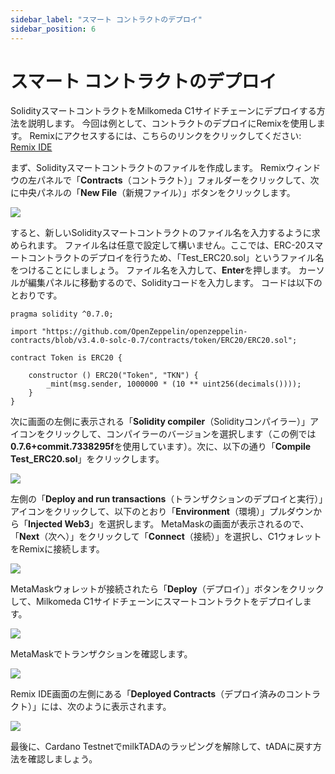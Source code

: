 ```yaml
---
sidebar_label: "スマート コントラクトのデプロイ"
sidebar_position: 6
---
```


# スマート コントラクトのデプロイ

SolidityスマートコントラクトをMilkomeda C1サイドチェーンにデプロイする方法を説明します。 今回は例として、コントラクトのデプロイにRemix[](http://remix.ethereum.org/)を使用します。 Remixにアクセスするには、こちらのリンクをクリックしてください: [Remix IDE](http://remix.ethereum.org/)

まず、Solidityスマートコントラクトのファイルを作成します。 Remixウィンドウの左パネルで「**Contracts**（コントラクト）」フォルダーをクリックして、次に中央パネルの「**New File**（新規ファイル）」ボタンをクリックします。

![](/img/remix-new-file.png)

すると、新しいSolidityスマートコントラクトのファイル名を入力するように求められます。 ファイル名は任意で設定して構いません。ここでは、ERC-20スマートコントラクトのデプロイを行うため、「Test_ERC20.sol」というファイル名をつけることにしましょう。 ファイル名を入力して、**Enter**を押します。 カーソルが編集パネルに移動するので、Solidityコードを入力します。 コードは以下のとおりです。

```
pragma solidity ^0.7.0;

import "https://github.com/OpenZeppelin/openzeppelin-contracts/blob/v3.4.0-solc-0.7/contracts/token/ERC20/ERC20.sol";

contract Token is ERC20 {

    constructor () ERC20("Token", "TKN") {
        _mint(msg.sender, 1000000 * (10 ** uint256(decimals())));
    }
}
```

次に画面の左側に表示される「**Solidity compiler**（Solidityコンパイラー）」アイコンをクリックして、コンパイラーのバージョンを選択します（この例では**0.7.6+commit.7338295f**を使用しています）。次に、以下の通り「**Compile Test_ERC20.sol**」をクリックします。

![](/img/remix-compile.png)

左側の「**Deploy and run transactions**（トランザクションのデプロイと実行）」アイコンをクリックして、以下のとおり「**Environment**（環境）」プルダウンから「**Injected Web3**」を選択します。 MetaMaskの画面が表示されるので、「**Next**（次へ）」をクリックして「**Connect**（接続）」を選択し、C1ウォレットをRemixに接続します。

![](/img/remix-connect-wallet.png)

MetaMaskウォレットが接続されたら「**Deploy**（デプロイ）」ボタンをクリックして、Milkomeda C1サイドチェーンにスマートコントラクトをデプロイします。

![](/img/remix-deploy.png)

MetaMaskでトランザクションを確認します。

![](/img/remix-deploy-confirm.png)

Remix IDE画面の左側にある「**Deployed Contracts**（デプロイ済みのコントラクト）」には、次のように表示されます。

![](/img/remix-see-deployed.png)

最後に、Cardano TestnetでmilkTADAのラッピングを解除して、tADAに戻す方法を確認しましょう。
